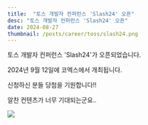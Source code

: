 ```yaml
---
title:  "토스 개발자 컨퍼런스 'Slash24' 오픈"
desc: "토스 개발자 컨퍼런스 'Slash24' 오픈"
date: 2024-08-27
thumbnail: /posts/career/toss/slash24.png
---
```


토스 개발자 컨퍼런스 'Slash24'가 오픈되었습니다.

2024년 9월 12일에 코엑스에서 개최됩니다.

신청하신 분들 당첨을 기원합니다!!

알찬 컨텐츠가 너무 기대되는군요..

![](/posts/career/toss/slash24.png)
